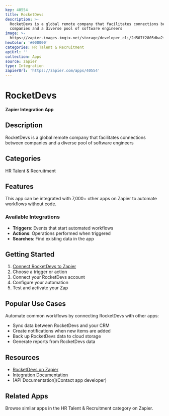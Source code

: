 ```yaml
---
key: 40554
title: RocketDevs
description: >-
  RocketDevs is a global remote company that facilitates connections between
  companies and a diverse pool of software engineers
image: >-
  https://zapier-images.imgix.net/storage/developer_cli/2d507f2805dba2f64cd7035cb2208b1a.png?auto=format%2Ccompress&ixlib=python-3.0.0&q=50
hexColor: '#000000'
categories: HR Talent & Recruitment
apiUrl: ''
collection: Apps
source: zapier
type: Integration
zapierUrl: 'https://zapier.com/apps/40554'
---
```

# RocketDevs

**Zapier Integration App**

## Description

RocketDevs is a global remote company that facilitates connections between companies and a diverse pool of software engineers

## Categories

HR Talent & Recruitment

## Features

This app can be integrated with 7,000+ other apps on Zapier to automate workflows without code.

### Available Integrations

- **Triggers**: Events that start automated workflows
- **Actions**: Operations performed when triggered
- **Searches**: Find existing data in the app

## Getting Started

1. [Connect RocketDevs to Zapier](https://zapier.com/apps/40554)
2. Choose a trigger or action
3. Connect your RocketDevs account
4. Configure your automation
5. Test and activate your Zap

## Popular Use Cases

Automate common workflows by connecting RocketDevs with other apps:

- Sync data between RocketDevs and your CRM
- Create notifications when new items are added
- Back up RocketDevs data to cloud storage
- Generate reports from RocketDevs data

## Resources

- [RocketDevs on Zapier](https://zapier.com/apps/40554)
- [Integration Documentation](https://zapier.com/apps/40554/integrations)
- [API Documentation](Contact app developer)

## Related Apps

Browse similar apps in the HR Talent & Recruitment category on Zapier.
